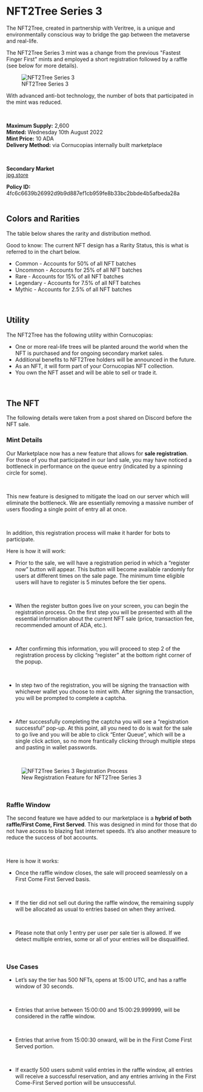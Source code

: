 # NFT2Tree Series 3  

The NFT2Tree, created in partnership with Veritree, is a unique and environmentally conscious way to bridge the gap between the metaverse and real-life.  

<div className="note-box">
  The NFT2Tree Series 3 mint was a change from the previous "Fastest Finger First" mints and employed a short registration followed by a raffle (see below for more details).
</div>  

<figure className="img-center">
  <img src="/images/nfts/nft2tree/series-3/hero.avif" alt="NFT2Tree Series 3" />
  <figcaption>NFT2Tree Series 3</figcaption>
</figure>  

With advanced anti-bot technology, the number of bots that participated in the mint was reduced.  

</br>

**Maximum Supply:** 2,600  
**Minted:** Wednesday 10th August 2022  
**Mint Price:** 10 ADA  
**Delivery Method:** via Cornucopias internally built marketplace  

</br>

**Secondary Market**  
[jpg.store](https://www.jpg.store/collection/cornucopias-nft2treedouglasfir2022)  

<div className="note-box success transparent">
  <b>Policy ID:</b> 4fc6c6639b26992d9b9d887ef1cb959fe8b33bc2bbde4b5afbeda28a
</div>  

</br>

## Colors and Rarities  

The table below shares the rarity and distribution method.  

<div className="note-box">
  Good to know: The current NFT design has a Rarity Status, this is what is referred to in the chart below.
</div>  

<ul className="styled-list">
  <li className="rarity-common">Common - Accounts for 50% of all NFT batches</li>
  <li className="rarity-uncommon">Uncommon - Accounts for 25% of all NFT batches</li>
  <li className="rarity-rare">Rare - Accounts for 15% of all NFT batches</li>
  <li className="rarity-legendary">Legendary - Accounts for 7.5% of all NFT batches</li>
  <li className="rarity-mythic">Mythic - Accounts for 2.5% of all NFT batches</li>
</ul>  

</br>

## Utility  

The NFT2Tree has the following utility within Cornucopias:  

<ul className="styled-list">
  <li>One or more real-life trees will be planted around the world when the NFT is purchased and for ongoing secondary market sales.</li>
  <li>Additional benefits to NFT2Tree holders will be announced in the future.</li>
  <li>As an NFT, it will form part of your Cornucopias NFT collection.</li>
  <li>You own the NFT asset and will be able to sell or trade it.</li>
</ul>  

</br>

## The NFT  

The following details were taken from a post shared on Discord before the NFT sale.  

### Mint Details  

Our Marketplace now has a new feature that allows for **sale registration**.  
For those of you that participated in our land sale, you may have noticed a bottleneck in performance on the queue entry (indicated by a spinning circle for some).  

</br>

This new feature is designed to mitigate the load on our server which will eliminate the bottleneck. We are essentially removing a massive number of users flooding a single point of entry all at once.  

</br>

In addition, this registration process will make it harder for bots to participate.  

Here is how it will work:  

- Prior to the sale, we will have a registration period in which a “register now” button will appear. This button will become available randomly for users at different times on the sale page. The minimum time eligible users will have to register is 5 minutes before the tier opens.  

</br>

- When the register button goes live on your screen, you can begin the registration process. On the first step you will be presented with all the essential information about the current NFT sale (price, transaction fee, recommended amount of ADA, etc.).  

</br>

- After confirming this information, you will proceed to step 2 of the registration process by clicking “register” at the bottom right corner of the popup.  

</br>

- In step two of the registration, you will be signing the transaction with whichever wallet you choose to mint with. After signing the transaction, you will be prompted to complete a captcha.  

</br>

- After successfully completing the captcha you will see a “registration successful” pop-up. At this point, all you need to do is wait for the sale to go live and you will be able to click “Enter Queue”, which will be a single click action, so no more frantically clicking through multiple steps and pasting in wallet passwords.  

</br>

<figure className="img-center">
  <img src="/images/nfts/nft2tree/series-3/registration.avif" alt="NFT2Tree Series 3 Registration Process" />
  <figcaption>New Registration Feature for NFT2Tree Series 3</figcaption>
</figure>  

</br>

### Raffle Window  

The second feature we have added to our marketplace is a **hybrid of both raffle/First Come, First Served**. This was designed in mind for those that do not have access to blazing fast internet speeds. It’s also another measure to reduce the success of bot accounts.  

</br>

Here is how it works:  

- Once the raffle window closes, the sale will proceed seamlessly on a First Come First Served basis.  

</br>

- If the tier did not sell out during the raffle window, the remaining supply will be allocated as usual to entries based on when they arrived.  

</br>

- Please note that only 1 entry per user per sale tier is allowed. If we detect multiple entries, some or all of your entries will be disqualified.  

</br>

### Use Cases  

- Let’s say the tier has 500 NFTs, opens at 15:00 UTC, and has a raffle window of 30 seconds.  

</br>

- Entries that arrive between 15:00:00 and 15:00:29.999999, will be considered in the raffle window.

</br>

- Entries that arrive from 15:00:30 onward, will be in the First Come First Served portion.  

</br>

- If exactly 500 users submit valid entries in the raffle window, all entries will receive a successful reservation, and any entries arriving in the First Come-First Served portion will be unsuccessful.  
